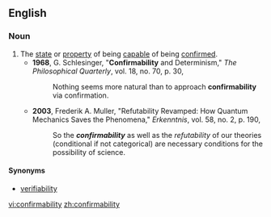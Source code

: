 ==English==

===Noun===
{{en-noun|confirmabilities}}

#The [[state]] or [[property]] of being [[capable]] of being [[confirm]]ed.
#*'''1968''', G. Schlesinger, "'''Confirmability''' and Determinism," ''The Philosophical Quarterly'', vol. 18, no. 70, p. 30,
#*:Nothing seems more natural than to approach '''confirmability''' via confirmation.
#*'''2003''', Frederik A. Muller, "Refutability Revamped: How Quantum Mechanics Saves the Phenomena," ''Erkenntnis'', vol. 58, no. 2, p. 190,
#*:So the '''''confirmability''''' as well as the ''refutability'' of our theories (conditional if not categorical) are necessary conditions for the possibility of science.

====Synonyms====
*[[verifiability]]

[[vi:confirmability]]
[[zh:confirmability]]